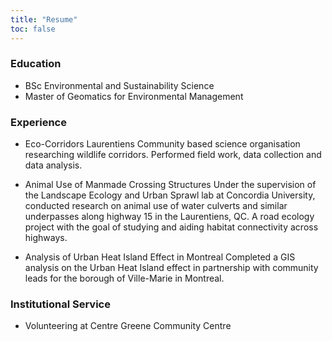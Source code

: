 ```yaml
---
title: "Resume"
toc: false
---
```


### Education

-   BSc Environmental and Sustainability Science
-   Master of Geomatics for Environmental Management

### Experience

-   Eco-Corridors Laurentiens
Community based science organisation researching wildlife corridors. Performed field work, data collection and data analysis. 

-   Animal Use of Manmade Crossing Structures
Under the supervision of the Landscape Ecology and Urban Sprawl lab at Concordia University, conducted research on animal use of water culverts and similar underpasses along highway 15 in the Laurentiens, QC. A road ecology project with the goal of studying and aiding habitat connectivity across highways. 

-   Analysis of Urban Heat Island Effect in Montreal
Completed a GIS analysis on the Urban Heat Island effect in partnership with community leads for the borough of Ville-Marie in Montreal. 

### Institutional Service

- Volunteering at Centre Greene Community Centre

